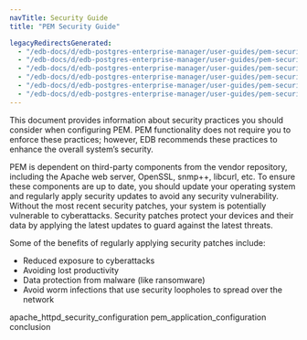 ```yaml
---
navTitle: Security Guide
title: "PEM Security Guide"

legacyRedirectsGenerated:
  - "/edb-docs/d/edb-postgres-enterprise-manager/user-guides/pem-security-guide/8.0/index.html"
  - "/edb-docs/d/edb-postgres-enterprise-manager/user-guides/pem-security-guide/latest/index.html"
  - "/edb-docs/d/edb-postgres-enterprise-manager/user-guides/pem-security-guide/8.0/conclusion.html"
  - "/edb-docs/d/edb-postgres-enterprise-manager/user-guides/pem-security-guide/latest/conclusion.html"
  - "/edb-docs/d/edb-postgres-enterprise-manager/user-guides/pem-security-guide/8.0/genindex.html"
  - "/edb-docs/d/edb-postgres-enterprise-manager/user-guides/pem-security-guide/latest/genindex.html"
---
```


This document provides information about security practices you should consider when configuring PEM. PEM functionality does not require you to enforce these practices; however, EDB recommends these practices to enhance the overall system’s security.

PEM is dependent on third-party components from the vendor repository, including the Apache web server, OpenSSL, snmp++, libcurl, etc. To ensure these components are up to date, you should update your operating system and regularly apply security updates to avoid any security vulnerability. Without the most recent security patches, your system is potentially vulnerable to cyberattacks. Security patches protect your devices and their data by applying the latest updates to guard against the latest threats.

Some of the benefits of regularly applying security patches include:

-   Reduced exposure to cyberattacks
-   Avoiding lost productivity
-   Data protection from malware (like ransomware)
-   Avoid worm infections that use security loopholes to spread over the network

<div class="toctree" maxdepth="1">

apache_httpd_security_configuration pem_application_configuration conclusion

</div>
